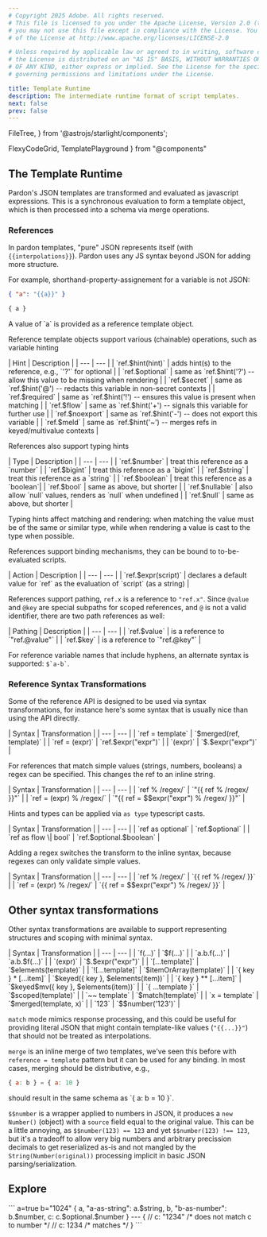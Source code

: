 ```yaml
---
# Copyright 2025 Adobe. All rights reserved.
# This file is licensed to you under the Apache License, Version 2.0 (the "License");
# you may not use this file except in compliance with the License. You may obtain a copy
# of the License at http://www.apache.org/licenses/LICENSE-2.0

# Unless required by applicable law or agreed to in writing, software distributed under
# the License is distributed on an "AS IS" BASIS, WITHOUT WARRANTIES OR REPRESENTATIONS
# OF ANY KIND, either express or implied. See the License for the specific language
# governing permissions and limitations under the License.

title: Template Runtime
description: The intermediate runtime format of script templates.
next: false
prev: false
---
```


  FileTree,
} from '@astrojs/starlight/components';

  FlexyCodeGrid,
  TemplatePlayground
} from "@components"

## The Template Runtime

Pardon's JSON templates are transformed and evaluated as javascript expressions.
This is a synchronous evaluation to form a template object, which is then processed
into a schema via merge operations.

### References

In pardon templates, "pure" JSON represents itself (with `{{interpolations}}`).  Pardon
uses any JS syntax beyond JSON for adding more structure.

For example, shorthand-property-assignement for a variable is not JSON:
<FlexyCodeGrid centered>
```json
{ "a": "{{a}}" }
```
```ts
{ a }
```
</FlexyCodeGrid>
A value of `a` is provided as a reference template object.

Reference template objects support various (chainable) operations, such as variable hinting

<div class="[&_td:nth-child(1)]:whitespace-nowrap [&_td:nth-child(1)]:!align-middle [&_td]:text-sm">
| Hint | Description |
| --- | --- |
| `ref.$hint(hint)` | adds hint(s) to the reference, e.g., `'?'` for optional |
| `ref.$optional` | same as `ref.$hint('?') -- allow this value to be missing when rendering |
| `ref.$secret` | same as `ref.$hint('@') -- redacts this variable in non-secret contexts |
| `ref.$required` | same as `ref.$hint('!') -- ensures this value is present when matching |
| `ref.$flow` | same as `ref.$hint('+') -- signals this variable for further use |
| `ref.$noexport` | same as `ref.$hint('-') -- does not export this variable |
| `ref.$meld` | same as `ref.$hint('~') -- merges refs in keyed/multivalue contexts |
</div>

References also support typing hints

<div class="[&_td:nth-child(1)]:whitespace-nowrap [&_td:nth-child(1)]:!align-middle [&_td]:text-sm">
| Type | Description |
| --- | --- |
| `ref.$number` | treat this reference as a `number` |
| `ref.$bigint` | treat this reference as a `bigint` |
| `ref.$string` | treat this reference as a `string` |
| `ref.$boolean` | treat this reference as a `boolean`|
| `ref.$bool` | same as above, but shorter |
| `ref.$nullable` | also allow `null` values, renders as `null` when undefined |
| `ref.$null` | same as above, but shorter |
</div>

Typing hints affect matching and rendering: when matching the value must be of the same or similar type,
while when rendering a value is cast to the type when possible.

References support binding mechanisms, they can be bound to to-be-evaluated scripts.

<div class="[&_td:nth-child(1)]:whitespace-nowrap [&_td:nth-child(1)]:!align-middle [&_td]:text-sm">
| Action | Description |
| --- | --- |
| `ref.$expr(script)` | declares a default value for `ref` as the evaluation of `script` (as a string) |
</div>

References support pathing, `ref.x` is a reference to `"ref.x"`.  Since `@value` and `@key` are special
subpaths for scoped references, and `@` is not a valid identifier, there are two path references as well:

<div class="[&_td:nth-child(1)]:whitespace-nowrap [&_td:nth-child(1)]:!align-middle [&_td]:text-sm">
| Pathing | Description |
| --- | --- |
| `ref.$value` | is a reference to `"ref.@value"` |
| `ref.$key` | is a reference to `"ref.@key"` |
</div>

For reference variable names that include hyphens, an alternate syntax is supported: `` $`a-b` ``.

### Reference Syntax Transformations

Some of the reference API is designed to be used via syntax transformations, for instance here's some syntax
that is usually nice than using the API directly.

<div class="[&_td:nth-child(1)]:whitespace-nowrap [&_td:nth-child(1)]:!align-middle [&_td]:text-sm">
| Syntax | Transformation |
| --- | --- |
| `ref = template` | `$merged(ref, template)` | 
| `ref = (expr)` | `ref.$expr("expr")` |
| `(expr)` | `$.$expr("expr")` |
</div>

For references that match simple values (strings, numbers, booleans) a regex can be specified.
This changes the ref to an inline string.

<div class="[&_td:nth-child(1)]:whitespace-nowrap [&_td:nth-child(1)]:!align-middle [&_td]:text-sm">
| Syntax | Transformation |
| --- | --- |
| `ref % /regex/` | `"{{ ref % /regex/ }}"` |
| `ref = (expr) % /regex/` | `"{{ ref = $$expr("expr") % /regex/ }}"` |
</div>

Hints and types can be applied via `as type` typescript casts.
<div class="[&_td]:whitespace-nowrap [&_td]:!align-middle">
| Syntax | Transformation |
| --- | --- |
| `ref as optional` | `ref.$optional` | 
| `ref as flow \| bool` | `ref.$optional.$boolean` |
</div>

Adding a regex switches the transform to the inline syntax, because regexes can only validate simple values.
<div class="[&_td]:whitespace-nowrap [&_td]:!align-middle">
| Syntax | Transformation |
| --- | --- |
| `ref % /regex/` | `{{ ref % /regex/ }}` |
| `ref = (expr) % /regex/` | `{{ ref = $$expr("expr") % /regex/ }}` |
</div>

## Other syntax transformations

Other syntax transformations are available to support representing structures and scoping with minimal syntax.

<div class="[&_td]:whitespace-nowrap [&_td]:!align-middle">
| Syntax | Transformation |
| --- | --- |
| `f(...)` | `$f(...)` |
| `a.b.f(...)` | `a.b.$f(...)` |
| `(expr)` | `$.$expr("expr")` |
| `[...template]` | `$elements(template)` |
| `![...template]` | `$itemOrArray(template)` |
| `{ key } * [...item]` | `$keyed({ key }, $elements(item))` |
| `{ key } ** [...item]` | `$keyed$mv({ key }, $elements(item))` |
| `{ ...template }` | `$scoped(template)` |
| `~~ template` | `$match(template)` |
| `x = template` | `$merged(template, x)` |
| `123` | `$$number('123')` |
</div>

`match` mode mimics response processing, and this could be useful for providing literal
JSON that might contain template-like values (`"{{...}}"`) that should not be treated as interpolations.

`merge` is an inline merge of two templates, we've seen this before with `reference = template` pattern but it
can be used for any binding. In most cases, merging should be distributive, e.g.,
<FlexyCodeGrid centered>
```js
{ a: b } = { a: 10 }
```
</FlexyCodeGrid>
should result in the same schema as `{ a: b = 10 }`.

`$$number` is a wrapper applied to numbers in JSON, it produces a `new Number()` (object) with a `source` field equal
to the original value.  This can be a little annoying, as `$$number(123) == 123` and yet `$$number(123) !== 123`,
but it's a tradeoff to allow very big numbers and arbitrary precission decimals to get reserialized as-is and
not mangled by the `String(Number(original))` processing implicit in basic JSON parsing/serialization.

## Explore

<TemplatePlayground>
```
a=true
b="1024"
{ 
  a, "a-as-string": a.$string,
  b, "b-as-number": b.$number,
  c: c.$optional.$number
}
---
{
  // c: "1234" /* does not match c to number */
  // c: 1234   /* matches */
}
```
</TemplatePlayground>

